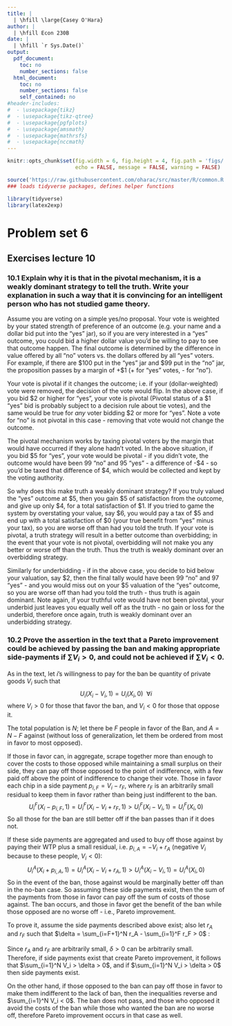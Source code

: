 ```yaml
---
title: | 
  | \hfill \large{Casey O'Hara}
author: |
  | \hfill Econ 230B
date: |
  | \hfill `r Sys.Date()`
output:
  pdf_document:
    toc: no
    number_sections: false
  html_document:
    toc: no
    number_sections: false
    self_contained: no
#header-includes: 
#  - \usepackage{tikz}
#  - \usepackage{tikz-qtree}
#  - \usepackage{pgfplots}
#  - \usepackage{amsmath}
#  - \usepackage{mathrsfs}
#  - \usepackage{nccmath} 
---
```


``` r

knitr::opts_chunk$set(fig.width = 6, fig.height = 4, fig.path = 'figs/',
                      echo = FALSE, message = FALSE, warning = FALSE)

source('https://raw.githubusercontent.com/oharac/src/master/R/common.R')
### loads tidyverse packages, defines helper functions

library(tidyverse)
library(latex2exp)

```

\newcommand{\EE}{\mathbb{E}}
\newcommand{\eps}{\varepsilon}
\newcommand{\LL}{\mathscr{L}}
\newcommand{\dd}{\partial}

# Problem set 6

## Exercises lecture 10

### 10.1 Explain why it is that in the pivotal mechanism, it is a weakly dominant strategy to tell the truth.  Write your explanation in such a way that it is convincing for an intelligent person who has not studied game theory.

Assume you are voting on a simple yes/no proposal.  Your vote is weighted by your stated strength of preference of an outcome (e.g. your name and a dollar bid put into the "yes" jar), so if you are very interested in a "yes" outcome, you could bid a higher dollar value you'd be willing to pay to see that outcome happen.  The final outcome is determined by the difference in value offered by all "no" voters vs. the dollars offered by all "yes" voters.  For example, if there are \$100 put in the "yes" jar and \$99 put in the "no" jar, the proposition passes by a margin of +\$1 (+ for "yes" votes, - for "no").

Your vote is pivotal if it changes the outcome; i.e. if your (dollar-weighted) vote were removed, the decision of the vote would flip.  In the above case, if you bid \$2 or higher for "yes", your vote is pivotal (Pivotal status of a \$1 "yes" bid is probably subject to a decision rule about tie votes), and the same would be true for _any_ voter bidding \$2 or more for "yes".  Note a vote for "no" is not pivotal in this case - removing that vote would not change the outcome.

The pivotal mechanism works by taxing pivotal voters by the margin that would have occurred if they alone hadn't voted.  In the above situation, if you bid \$5 for "yes", your vote would be pivotal - if you didn't vote, the outcome would have been 99 "no" and 95 "yes" - a difference of -\$4 - so you'd be taxed that difference of \$4, which would be collected and kept by the voting authority.

So why does this make truth a weakly dominant strategy?  If you truly valued the "yes" outcome at \$5, then you gain \$5 of satisfaction from the outcome, and give up only \$4, for a total satisfaction of \$1.  If you tried to game the system by overstating your value, say \$6, you would pay a tax of \$5 and end up with a total satisfaction of \$0 (your true benefit from "yes" minus your tax), so you are worse off than had you told the truth.  If your vote is pivotal, a truth strategy will result in a better outcome than overbidding; in the event that your vote is not pivotal, overbidding will not make you any better or worse off than the truth.   Thus the truth is weakly dominant over an overbidding strategy.

Similarly for underbidding - if in the above case, you decide to bid below your valuation, say \$2, then the final tally would have been 99 "no" and 97 "yes" - and you would miss out on your \$5 valuation of the "yes" outcome, so you are worse off than had you told the truth - thus truth is again dominant.  Note again, if your truthful vote would have not been pivotal, your underbid just leaves you equally well off as the truth - no gain or loss for the underbid, therefore once again, truth is weakly dominant over an underbidding strategy.

### 10.2 Prove the assertion in the text that a Pareto improvement could be achieved by passing the ban and making appropriate side-payments if $\sum V_i > 0$, and could not be achieved if $\sum V_i < 0$.

As in the text, let $i$'s willingness to pay for the ban be quantity of private goods $V_i$ such that
$$U_i(X_i - V_i, 1) = U_i(X_i, 0) \hspace{6pt}\forall i$$
where $V_i > 0$ for those that favor the ban, and $V_i < 0$ for those that oppose it.  

<!--If $X_i$ and $V_i$ are in money and money is numeraire, then
$$U_i(X_i, 1) - V_i = U_i(X_i, 0) \hspace{6pt}\forall i$$
-->
The total population is $N$; let there be $F$ people in favor of the Ban, and $A = N - F$ against (without loss of generalization, let them be ordered from most in favor to most opposed).

If those in favor can, in aggregate, scrape together more than enough to cover the costs to those opposed while maintaining a small surplus on their side, they can pay off those opposed to the point of indifference, with a few paid off above the point of indifference to change their vote.  Those in favor each chip in a side payment $p_{i,F} = V_i - r_F$, where $r_F$ is an arbitrarily small residual to keep them in favor rather than being just indifferent to the ban.
$$U_i^F(X_i - p_{i,F}, 1) = U_i^F(X_i - V_i + r_F, 1) > U_i^F(X_i - V_i, 1) = U_i^F(X_i, 0)$$
So all those for the ban are still better off if the ban passes than if it does not.

If these side payments are aggregated and used to buy off those against by paying their WTP plus a small residual, i.e. $p_{i,A} = -V_i + r_A$ (negative $V_i$ because to these people, $V_i < 0$):
$$U_i^A(X_i + p_{i,A}, 1) = U_i^A(X_i - V_i + r_A, 1) > U_i^A(X_i - V_i, 1) = U_i^A(X_i, 0)$$
So in the event of the ban, those against would be marginally better off than in the no-ban case.  So assuming these side payments exist, then the sum of the payments from those in favor can pay off the sum of costs of those against.  The ban occurs, and those in favor get the benefit of the ban while those opposed are no worse off - i.e., Pareto improvement.

To prove it, assume the side payments described above exist; also let $r_A$ and $r_F$ such that $\delta = \sum_{i=F+1}^N r_A - \sum_{i=1}^F r_F > 0$
:
\begin{align*}
  \exists \vec{p}_F \text{ and } \vec{p}_A \text{ such that }\sum_{i=1}^F p_{i,F} &> \sum_{i=F+1}^N p_{i,A}\\
  \Leftrightarrow \sum_{i=1}^F V_i + \sum_{i=1}^F r_F &> \sum_{i=F+1}^N (-V_i) + \sum_{i=F+1}^N r_A\\
  \Leftrightarrow \sum_{i=1}^F V_i &> \sum_{i=F+1}^N (-V_i) + \delta\\
  \Leftrightarrow \sum_{i=1}^F V_i &- \sum_{i=F+1}^N (-V_i) > \delta\\
  \Leftrightarrow \sum_{i=1}^F V_i &+ \sum_{i=F+1}^N V_i > \delta\\
  \Leftrightarrow \sum_{i=1}^N V_i &> \delta
\end{align*}

Since $r_A$ and $r_F$ are arbitrarily small, $\delta > 0$ can be arbitrarily small.  Therefore, if side payments exist that create Pareto improvement, it follows that $\sum_{i=1}^N V_i > \delta > 0$, and if $\sum_{i=1}^N V_i > \delta > 0$ then side payments exist.

On the other hand, if those opposed to the ban can pay off those in favor to make them indifferent to the lack of ban, then the inequalities reverse and $\sum_{i=1}^N V_i < 0$.  The ban does not pass, and those who opposed it avoid the costs of the ban while those who wanted the ban are no worse off, therefore Pareto improvement occurs in that case as well.
